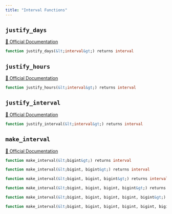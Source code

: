```yaml
---
title: "Interval Functions"
---
```


## `justify_days`
[🔗 Official Documentation](#https://cloud.google.com/bigquery/docs/reference/standard-sql/interval_functions#justify_days)

```sql
function justify_days(&lt;interval&gt;) returns interval
```


## `justify_hours`
[🔗 Official Documentation](#https://cloud.google.com/bigquery/docs/reference/standard-sql/interval_functions#justify_hours)

```sql
function justify_hours(&lt;interval&gt;) returns interval
```


## `justify_interval`
[🔗 Official Documentation](#https://cloud.google.com/bigquery/docs/reference/standard-sql/interval_functions#justify_interval)

```sql
function justify_interval(&lt;interval&gt;) returns interval
```


## `make_interval`
[🔗 Official Documentation](#https://cloud.google.com/bigquery/docs/reference/standard-sql/interval_functions#make_interval)

```sql
function make_interval(&lt;bigint&gt;) returns interval
```


```sql
function make_interval(&lt;bigint, bigint&gt;) returns interval
```


```sql
function make_interval(&lt;bigint, bigint, bigint&gt;) returns interval
```


```sql
function make_interval(&lt;bigint, bigint, bigint, bigint&gt;) returns interval
```


```sql
function make_interval(&lt;bigint, bigint, bigint, bigint, bigint&gt;) returns interval
```


```sql
function make_interval(&lt;bigint, bigint, bigint, bigint, bigint, bigint&gt;) returns interval
```



